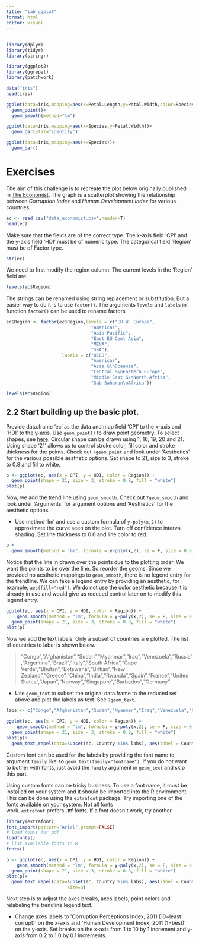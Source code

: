 ```yaml
---
title: "lab_ggplot"
format: html
editor: visual
---
```


## 

```r
library(dplyr)
library(tidyr)
library(stringr)

library(ggplot2)
library(ggrepel)
library(patchwork)
```

```r
data("iris")
head(iris)
```

```r
ggplot(data=iris,mapping=aes(x=Petal.Length,y=Petal.Width,color=Species))+
  geom_point()+
  geom_smooth(method="lm")
```

```r
ggplot(data=iris,mapping=aes(x=Species,y=Petal.Width))+
  geom_bar(stat="identity")
```

```r
ggplot(data=iris,mapping=aes(x=Species))+
  geom_bar()
```

# Exercises

The aim of this challenge is to recreate the plot below originally published in [The Economist](https://www.economist.com/blogs/dailychart/2011/12/corruption-and-development). The graph is a scatterplot showing the relationship between *Corruption Index* and *Human Development Index* for various countries.

```r
ec <- read.csv("data_economist.csv",header=T)
head(ec)
```

Make sure that the fields are of the correct type. The x-axis field 'CPI' and the y-axis field 'HDI' must be of numeric type. The categorical field 'Region' must be of Factor type.

```r
str(ec)
```

We need to first modify the region column. The current levels in the 'Region' field are:

```r
levels(ec$Region)
```

The strings can be renamed using string replacement or substitution. But a easier way to do it is to use `factor()`. The arguments `levels` and `labels` in function `factor()` can be used to rename factors

```r
ec$Region <- factor(ec$Region,levels = c("EU W. Europe",
                                "Americas",
                                "Asia Pacific",
                                "East EU Cemt Asia",
                                "MENA",
                                "SSA"),
                     labels = c("OECD",
                                "Americas",
                                "Asia &\nOceania",
                                "Central &\nEastern Europe",
                                "Middle East &\nNorth Africa",
                                "Sub-Saharan\nAfrica"))
```

```r
levels(ec$Region)
```

## 2.2 Start building up the basic plot.

Provide data.frame 'ec' as the data and map field 'CPI' to the x-axis and 'HDI' to the y-axis. Use `geom_point()` to draw point geometry. To select shapes, see [here](https://www.google.se/search?q=r+pch&oq=R+pch). Circular shape can be drawn using 1, 16, 19, 20 and 21. Using shape '21' allows us to control stroke color, fill color and stroke thickness for the points. Check out `?geom_point` and look under 'Aesthetics' for the various possible aesthetic options. Set shape to 21, size to 3, stroke to 0.8 and fill to white.

```r
p <- ggplot(ec, aes(x = CPI, y = HDI, color = Region)) +
  geom_point(shape = 21, size = 3, stroke = 0.8, fill = "white")
plot(p)
```

Now, we add the trend line using `geom_smooth`. Check out `?geom_smooth` and look under 'Arguments' for argument options and 'Aesthetics' for the aesthetic options.

-   Use method 'lm' and use a custom formula of `y~poly(x,2)` to approximate the curve seen on the plot. Turn off confidence interval shading. Set line thickness to 0.6 and line color to red.

```r
p +
  geom_smooth(method = "lm", formula = y~poly(x,2), se = F, size = 0.6, color = "red")
```

Notice that the line in drawn over the points due to the plotting order. We want the points to be over the line. So reorder the geoms. Since we provided no aesthetic mappings to `geom_smooth`, there is no legend entry for the trendline. We can fake a legend entry by providing an aesthetic, for example; `aes(fill="red")`. We do not use the color aesthetic because it is already in use and would give us reduced control later on to modify this legend entry.

```r
ggplot(ec, aes(x = CPI, y = HDI, color = Region)) +
    geom_smooth(method = "lm", formula = y~poly(x,2), se = F, size = 0.6, color = "red", aes(fill = "red"))+
  geom_point(shape = 21, size = 3, stroke = 0.8, fill = "white")
plot(p)
```

Now we add the text labels. Only a subset of countries are plotted. The list of countries to label is shown below.

> "Congo","Afghanistan","Sudan","Myanmar","Iraq","Venezuela","Russia","Argentina","Brazil","Italy","South Africa","Cape Verde","Bhutan","Botswana","Britian","New Zealand","Greece","China","India","Rwanda","Spain","France","United States","Japan","Norway","Singapore","Barbados","Germany"

-   Use `geom_text` to subset the original data.frame to the reduced set above and plot the labels as text. See `?geom_text`.

```r
labs <- c("Congo","Afghanistan","Sudan","Myanmar","Iraq","Venezuela","Russia","Argentina","Brazil","Italy","South Africa","Cape Verde","Bhutan","Botswana","Britian","New Zealand","Greece","China","India","Rwanda","Spain","France","United States","Japan","Norway","Singapore","Barbados","Germany")

ggplot(ec, aes(x = CPI, y = HDI, color = Region)) +
    geom_smooth(method = "lm", formula = y~poly(x,2), se = F, size = 0.6, color = "red", aes(fill = "red"))+
  geom_point(shape = 21, size = 3, stroke = 0.8, fill = "white")
plot(p)+
  geom_text_repel(data=subset(ec, Country %in% labs), aes(label = Country))
```

Custom font can be used for the labels by providing the font name to argument `family` like so `geom_text(family="fontname")`. If you do not want to bother with fonts, just avoid the `family` argument in `geom_text` and skip this part.

Using custom fonts can be tricky business. To use a font name, it must be installed on your system and it should be imported into the R environment. This can be done using the `extrafont` package. Try importing one of the fonts available on your system. Not all fonts work. `extrafont` prefers **.ttf** fonts. If a font doesn\'t work, try another.

```r
library(extrafont)
font_import(pattern="Arial",prompt=FALSE)
# load fonts for pdf
loadfonts()
# list available fonts in R
fonts()
```

```r
p <- ggplot(ec, aes(x = CPI, y = HDI, color = Region)) +
    geom_smooth(method = "lm", formula = y~poly(x,2), se = F, size = 0.6, color = "red", aes(fill = "red"))+
  geom_point(shape = 21, size = 3, stroke = 0.8, fill = "white")
plot(p)+
  geom_text_repel(data=subset(ec, Country %in% labs), aes(label = Country), ,family="Arial", box.padding=unit(1,'lines'),segment.size=0.25,
                       size=3)
```

Next step is to adjust the axes breaks, axes labels, point colors and relabeling the trendline legend text.

-   Change axes labels to \'Corruption Perceptions Index, 2011 (10=least corrupt)\' on the x-axis and \'Human Development Index, 2011 (1=best)\' on the y-axis. Set breaks on the x-axis from 1 to 10 by 1 increment and y-axis from 0.2 to 1.0 by 0.1 increments.

```r

```
